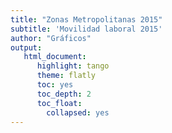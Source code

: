 ```yaml
---
title: "Zonas Metropolitanas 2015"
subtitle: 'Movilidad laboral 2015'
author: "Gráficos"
output:
   html_document:
      highlight: tango
      theme: flatly
      toc: yes
      toc_depth: 2
      toc_float:
        collapsed: yes
---
```


